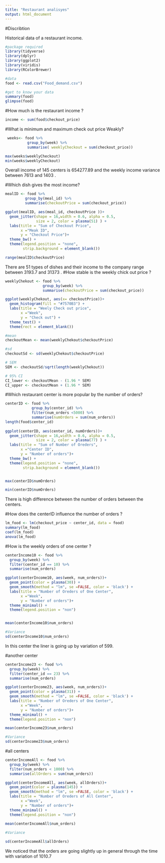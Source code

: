 ```yaml
---
title: "Restaurant analisyes"
output: html_document
---
```

#Discribtion

Historical data of a restaurant income.

```r
#package required
library(tidyverse)
library(dplyr)
library(ggplot2)
library(viridis)
library(RColorBrewer)

#data
food <- read.csv("Food_demand.csv")

```

```r

#get to know your data
summary(food)
glimpse(food)
```

#How much is the restaurant income ?

```r
income <- sum(food$checkout_price)
```

#What is minimum and maximum check out price Weakly?
```r
 weeks<- food %>% 
          group_by(week) %>% 
          summarise( weeklyCheckout = sum(checkout_price))

max(weeks$weeklyCheckout)
min(weeks$weeklyCheckout)
```
 Overall income of 145 centers is 654277.89 and the weekly income variance between 7613 and 1403 .
 
#Which dish gives the most income?
```r

mealID <- food %>% 
         group_by(meal_id) %>% 
         summarise(checkoutPrice = sum(checkout_price))

ggplot(mealID, aes(meal_id, checkoutPrice ))+
  geom_jitter(shape = 16,width = 0.6, alpha = 0.5,
              size = 2, color = plasma(51) ) +
  labs(title = "Sum of Checkout Price",
       x ="Meak ID",
       y = "Checkout Price")+
  theme_bw() +
  theme(legend.position = "none",
        strip.background = element_blank()) 

range(mealID$checkoutPrice)

```
There are 51 types of dishes and their income to the company range between 3193.7 and 31373 .
#How stable is the weekly chick out price ?
```r

weeklyChekout <- food %>% 
                 group_by(week) %>% 
                 summarise(checkoutPrice = sum(checkout_price))

ggplot(weeklyChekout, aes(x= checkoutPrice))+
  geom_histogram(fill = "#7570B3") +
  labs(title = "Weely Check out price",
       x ="Week",
       y = "Check out") +
  theme_test() +
  theme(rect = element_blank())

#mean
checkoutMean <- mean(weeklyChekout$checkoutPrice)

#sd
checkoutSd <- sd(weeklyChekout$checkoutPrice)

# SEM 
SEM <- checkoutSd/sqrt(length(weeklyChekout))

# 95% CI
CI_lower <- checkoutMean - (1.96 * SEM)
CI_upper <- checkoutMean + (1.96 * SEM)


```

#Which restaurant center is more popular by the number of orders?

```r

centerID <- food %>% 
            group_by(center_id) %>%
            filter(num_orders <5000) %>% 
            summarise(numOrders = sum(num_orders))
length(food$center_id)
 
ggplot(centerID, aes(center_id, numOrders))+
  geom_jitter(shape = 16,width = 0.6, alpha = 0.5,
              size = 2, color = plasma(77) ) +
  labs(title = "Sum of Number of Oreders",
       x ="Center ID",
       y = "Number of orders")+
  theme_bw() +
  theme(legend.position = "none",
        strip.background = element_blank()) 


max(centerID$numOrders)

min(centerID$numOrders)


```
There is high difference between the number of orders between the centers.

#How does the centerID influence the number of orders ?
```r

lm_food <- lm(checkout_price ~ center_id, data = food)
summary(lm_food)
coef(lm_food)
anova(lm_food)
```

#How is the weekly orders of one center ?
```r

centerIncome10 <- food %>% 
  group_by(week) %>% 
  filter(center_id == 10) %>% 
  summarise(num_orders)  

ggplot(centerIncome10, aes(week, num_orders))+
  geom_point(color = plasma(30)) +
  geom_smooth(method = "lm", se =FALSE, color = 'black') + 
  labs(title = "Number of Oreders of One Center",
       x ="Week",
       y = "Number of orders")+
  theme_minimal() +
  theme(legend.position = "non")


mean(centerIncome10$num_orders)

#Variance
sd(centerIncome10$num_orders)
```
In this center the liner is going up by variation of 599.

#another center
```r

centerIncome23 <- food %>% 
  group_by(week) %>% 
  filter(center_id == 23) %>% 
  summarise(num_orders)

ggplot(centerIncome23, aes(week, num_orders))+
  geom_point(color = plasma(31)) +
  geom_smooth(method = "lm", se =FALSE, color = 'black') + 
  labs(title = "Number of Oreders of One Center",
       x ="Week",
       y = "Number of orders")+
  theme_minimal() +
  theme(legend.position = "non")

mean(centerIncome23$num_orders)

#Variance
sd(centerIncome23$num_orders)

```

#all centers
```r

centerIncomeAll <- food %>% 
  group_by(week) %>%
  filter(num_orders < 1000) %>% 
  summarise(allOrders = sum(num_orders))

ggplot(centerIncomeAll, aes(week, allOrders))+
  geom_point(color = plasma(145)) +
  geom_smooth(method = "lm", se =FALSE, color = 'black') + 
  labs(title = "Number of Oreders of All Center",
       x ="Week",
       y = "Number of orders")+
  theme_minimal() +
  theme(legend.position = "non")
  
mean(centerIncomeAll$num_orders)

#Variance 

sd(centerIncomeAll$allOrders)
```
We noticed that the orders are going slightly up in general through the time with variation of 1010.7 


